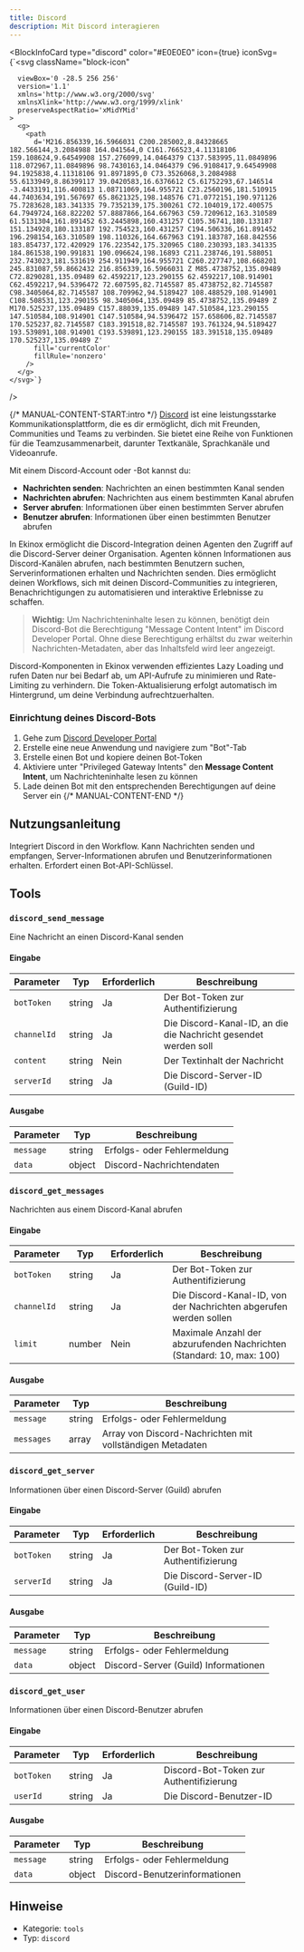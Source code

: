 ```yaml
---
title: Discord
description: Mit Discord interagieren
---
```



<BlockInfoCard 
  type="discord"
  color="#E0E0E0"
  icon={true}
  iconSvg={`<svg className="block-icon"
      
      
      
      viewBox='0 -28.5 256 256'
      version='1.1'
      xmlns='http://www.w3.org/2000/svg'
      xmlnsXlink='http://www.w3.org/1999/xlink'
      preserveAspectRatio='xMidYMid'
    >
      <g>
        <path
          d='M216.856339,16.5966031 C200.285002,8.84328665 182.566144,3.2084988 164.041564,0 C161.766523,4.11318106 159.108624,9.64549908 157.276099,14.0464379 C137.583995,11.0849896 118.072967,11.0849896 98.7430163,14.0464379 C96.9108417,9.64549908 94.1925838,4.11318106 91.8971895,0 C73.3526068,3.2084988 55.6133949,8.86399117 39.0420583,16.6376612 C5.61752293,67.146514 -3.4433191,116.400813 1.08711069,164.955721 C23.2560196,181.510915 44.7403634,191.567697 65.8621325,198.148576 C71.0772151,190.971126 75.7283628,183.341335 79.7352139,175.300261 C72.104019,172.400575 64.7949724,168.822202 57.8887866,164.667963 C59.7209612,163.310589 61.5131304,161.891452 63.2445898,160.431257 C105.36741,180.133187 151.134928,180.133187 192.754523,160.431257 C194.506336,161.891452 196.298154,163.310589 198.110326,164.667963 C191.183787,168.842556 183.854737,172.420929 176.223542,175.320965 C180.230393,183.341335 184.861538,190.991831 190.096624,198.16893 C211.238746,191.588051 232.743023,181.531619 254.911949,164.955721 C260.227747,108.668201 245.831087,59.8662432 216.856339,16.5966031 Z M85.4738752,135.09489 C72.8290281,135.09489 62.4592217,123.290155 62.4592217,108.914901 C62.4592217,94.5396472 72.607595,82.7145587 85.4738752,82.7145587 C98.3405064,82.7145587 108.709962,94.5189427 108.488529,108.914901 C108.508531,123.290155 98.3405064,135.09489 85.4738752,135.09489 Z M170.525237,135.09489 C157.88039,135.09489 147.510584,123.290155 147.510584,108.914901 C147.510584,94.5396472 157.658606,82.7145587 170.525237,82.7145587 C183.391518,82.7145587 193.761324,94.5189427 193.539891,108.914901 C193.539891,123.290155 183.391518,135.09489 170.525237,135.09489 Z'
          fill='currentColor'
          fillRule='nonzero'
        />
      </g>
    </svg>`}
/>

{/* MANUAL-CONTENT-START:intro */}
[Discord](https://discord.com) ist eine leistungsstarke Kommunikationsplattform, die es dir ermöglicht, dich mit Freunden, Communities und Teams zu verbinden. Sie bietet eine Reihe von Funktionen für die Teamzusammenarbeit, darunter Textkanäle, Sprachkanäle und Videoanrufe.

Mit einem Discord-Account oder -Bot kannst du:

- **Nachrichten senden**: Nachrichten an einen bestimmten Kanal senden
- **Nachrichten abrufen**: Nachrichten aus einem bestimmten Kanal abrufen
- **Server abrufen**: Informationen über einen bestimmten Server abrufen
- **Benutzer abrufen**: Informationen über einen bestimmten Benutzer abrufen

In Ekinox ermöglicht die Discord-Integration deinen Agenten den Zugriff auf die Discord-Server deiner Organisation. Agenten können Informationen aus Discord-Kanälen abrufen, nach bestimmten Benutzern suchen, Serverinformationen erhalten und Nachrichten senden. Dies ermöglicht deinen Workflows, sich mit deinen Discord-Communities zu integrieren, Benachrichtigungen zu automatisieren und interaktive Erlebnisse zu schaffen.

> **Wichtig:** Um Nachrichteninhalte lesen zu können, benötigt dein Discord-Bot die Berechtigung "Message Content Intent" im Discord Developer Portal. Ohne diese Berechtigung erhältst du zwar weiterhin Nachrichten-Metadaten, aber das Inhaltsfeld wird leer angezeigt.

Discord-Komponenten in Ekinox verwenden effizientes Lazy Loading und rufen Daten nur bei Bedarf ab, um API-Aufrufe zu minimieren und Rate-Limiting zu verhindern. Die Token-Aktualisierung erfolgt automatisch im Hintergrund, um deine Verbindung aufrechtzuerhalten.

### Einrichtung deines Discord-Bots

1. Gehe zum [Discord Developer Portal](https://discord.com/developers/applications)
2. Erstelle eine neue Anwendung und navigiere zum "Bot"-Tab
3. Erstelle einen Bot und kopiere deinen Bot-Token
4. Aktiviere unter "Privileged Gateway Intents" den **Message Content Intent**, um Nachrichteninhalte lesen zu können
5. Lade deinen Bot mit den entsprechenden Berechtigungen auf deine Server ein
{/* MANUAL-CONTENT-END */}

## Nutzungsanleitung

Integriert Discord in den Workflow. Kann Nachrichten senden und empfangen, Server-Informationen abrufen und Benutzerinformationen erhalten. Erfordert einen Bot-API-Schlüssel.

## Tools

### `discord_send_message`

Eine Nachricht an einen Discord-Kanal senden

#### Eingabe

| Parameter | Typ | Erforderlich | Beschreibung |
| --------- | ---- | -------- | ----------- |
| `botToken` | string | Ja | Der Bot-Token zur Authentifizierung |
| `channelId` | string | Ja | Die Discord-Kanal-ID, an die die Nachricht gesendet werden soll |
| `content` | string | Nein | Der Textinhalt der Nachricht |
| `serverId` | string | Ja | Die Discord-Server-ID \(Guild-ID\) |

#### Ausgabe

| Parameter | Typ | Beschreibung |
| --------- | ---- | ----------- |
| `message` | string | Erfolgs- oder Fehlermeldung |
| `data` | object | Discord-Nachrichtendaten |

### `discord_get_messages`

Nachrichten aus einem Discord-Kanal abrufen

#### Eingabe

| Parameter | Typ | Erforderlich | Beschreibung |
| --------- | ---- | -------- | ----------- |
| `botToken` | string | Ja | Der Bot-Token zur Authentifizierung |
| `channelId` | string | Ja | Die Discord-Kanal-ID, von der Nachrichten abgerufen werden sollen |
| `limit` | number | Nein | Maximale Anzahl der abzurufenden Nachrichten \(Standard: 10, max: 100\) |

#### Ausgabe

| Parameter | Typ | Beschreibung |
| --------- | ---- | ----------- |
| `message` | string | Erfolgs- oder Fehlermeldung |
| `messages` | array | Array von Discord-Nachrichten mit vollständigen Metadaten |

### `discord_get_server`

Informationen über einen Discord-Server (Guild) abrufen

#### Eingabe

| Parameter | Typ | Erforderlich | Beschreibung |
| --------- | ---- | -------- | ----------- |
| `botToken` | string | Ja | Der Bot-Token zur Authentifizierung |
| `serverId` | string | Ja | Die Discord-Server-ID \(Guild-ID\) |

#### Ausgabe

| Parameter | Typ | Beschreibung |
| --------- | ---- | ----------- |
| `message` | string | Erfolgs- oder Fehlermeldung |
| `data` | object | Discord-Server \(Guild\) Informationen |

### `discord_get_user`

Informationen über einen Discord-Benutzer abrufen

#### Eingabe

| Parameter | Typ | Erforderlich | Beschreibung |
| --------- | ---- | -------- | ----------- |
| `botToken` | string | Ja | Discord-Bot-Token zur Authentifizierung |
| `userId` | string | Ja | Die Discord-Benutzer-ID |

#### Ausgabe

| Parameter | Typ | Beschreibung |
| --------- | ---- | ----------- |
| `message` | string | Erfolgs- oder Fehlermeldung |
| `data` | object | Discord-Benutzerinformationen |

## Hinweise

- Kategorie: `tools`
- Typ: `discord`
